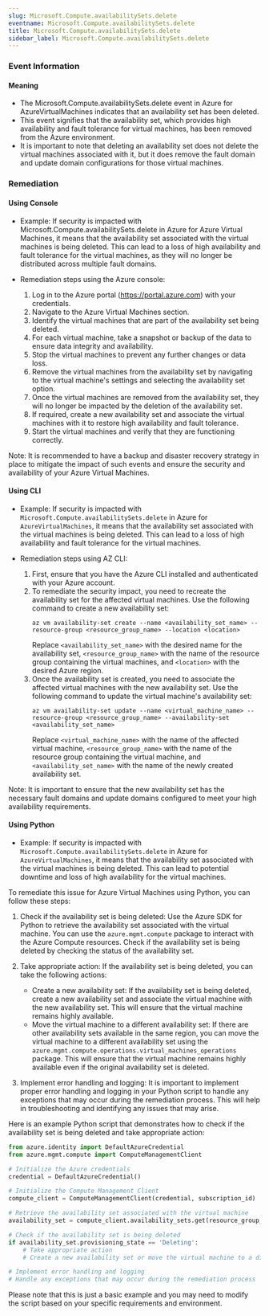 ```yaml
--- 
slug: Microsoft.Compute.availabilitySets.delete
eventname: Microsoft.Compute.availabilitySets.delete
title: Microsoft.Compute.availabilitySets.delete
sidebar_label: Microsoft.Compute.availabilitySets.delete
---
```

                       
### Event Information

#### Meaning

- The Microsoft.Compute.availabilitySets.delete event in Azure for AzureVirtualMachines indicates that an availability set has been deleted.
- This event signifies that the availability set, which provides high availability and fault tolerance for virtual machines, has been removed from the Azure environment.
- It is important to note that deleting an availability set does not delete the virtual machines associated with it, but it does remove the fault domain and update domain configurations for those virtual machines.

### Remediation

#### Using Console

- Example: If security is impacted with Microsoft.Compute.availabilitySets.delete in Azure for Azure Virtual Machines, it means that the availability set associated with the virtual machines is being deleted. This can lead to a loss of high availability and fault tolerance for the virtual machines, as they will no longer be distributed across multiple fault domains.

- Remediation steps using the Azure console:
  1. Log in to the Azure portal (https://portal.azure.com) with your credentials.
  2. Navigate to the Azure Virtual Machines section.
  3. Identify the virtual machines that are part of the availability set being deleted.
  4. For each virtual machine, take a snapshot or backup of the data to ensure data integrity and availability.
  5. Stop the virtual machines to prevent any further changes or data loss.
  6. Remove the virtual machines from the availability set by navigating to the virtual machine's settings and selecting the availability set option.
  7. Once the virtual machines are removed from the availability set, they will no longer be impacted by the deletion of the availability set.
  8. If required, create a new availability set and associate the virtual machines with it to restore high availability and fault tolerance.
  9. Start the virtual machines and verify that they are functioning correctly.

Note: It is recommended to have a backup and disaster recovery strategy in place to mitigate the impact of such events and ensure the security and availability of your Azure Virtual Machines.

#### Using CLI

- Example: If security is impacted with `Microsoft.Compute.availabilitySets.delete` in Azure for `AzureVirtualMachines`, it means that the availability set associated with the virtual machines is being deleted. This can lead to a loss of high availability and fault tolerance for the virtual machines.

- Remediation steps using AZ CLI:
  1. First, ensure that you have the Azure CLI installed and authenticated with your Azure account.
  2. To remediate the security impact, you need to recreate the availability set for the affected virtual machines. Use the following command to create a new availability set:
     ```
     az vm availability-set create --name <availability_set_name> --resource-group <resource_group_name> --location <location>
     ```
     Replace `<availability_set_name>` with the desired name for the availability set, `<resource_group_name>` with the name of the resource group containing the virtual machines, and `<location>` with the desired Azure region.
  3. Once the availability set is created, you need to associate the affected virtual machines with the new availability set. Use the following command to update the virtual machine's availability set:
     ```
     az vm availability-set update --name <virtual_machine_name> --resource-group <resource_group_name> --availability-set <availability_set_name>
     ```
     Replace `<virtual_machine_name>` with the name of the affected virtual machine, `<resource_group_name>` with the name of the resource group containing the virtual machine, and `<availability_set_name>` with the name of the newly created availability set.

Note: It is important to ensure that the new availability set has the necessary fault domains and update domains configured to meet your high availability requirements.

#### Using Python

- Example: If security is impacted with `Microsoft.Compute.availabilitySets.delete` in Azure for `AzureVirtualMachines`, it means that the availability set associated with the virtual machines is being deleted. This can lead to potential downtime and loss of high availability for the virtual machines.

To remediate this issue for Azure Virtual Machines using Python, you can follow these steps:

1. Check if the availability set is being deleted: Use the Azure SDK for Python to retrieve the availability set associated with the virtual machine. You can use the `azure.mgmt.compute` package to interact with the Azure Compute resources. Check if the availability set is being deleted by checking the status of the availability set.

2. Take appropriate action: If the availability set is being deleted, you can take the following actions:
   - Create a new availability set: If the availability set is being deleted, create a new availability set and associate the virtual machine with the new availability set. This will ensure that the virtual machine remains highly available.
   - Move the virtual machine to a different availability set: If there are other availability sets available in the same region, you can move the virtual machine to a different availability set using the `azure.mgmt.compute.operations.virtual_machines_operations` package. This will ensure that the virtual machine remains highly available even if the original availability set is deleted.

3. Implement error handling and logging: It is important to implement proper error handling and logging in your Python script to handle any exceptions that may occur during the remediation process. This will help in troubleshooting and identifying any issues that may arise.

Here is an example Python script that demonstrates how to check if the availability set is being deleted and take appropriate action:

```python
from azure.identity import DefaultAzureCredential
from azure.mgmt.compute import ComputeManagementClient

# Initialize the Azure credentials
credential = DefaultAzureCredential()

# Initialize the Compute Management Client
compute_client = ComputeManagementClient(credential, subscription_id)

# Retrieve the availability set associated with the virtual machine
availability_set = compute_client.availability_sets.get(resource_group_name, availability_set_name)

# Check if the availability set is being deleted
if availability_set.provisioning_state == 'Deleting':
    # Take appropriate action
    # Create a new availability set or move the virtual machine to a different availability set

# Implement error handling and logging
# Handle any exceptions that may occur during the remediation process
```

Please note that this is just a basic example and you may need to modify the script based on your specific requirements and environment.


 